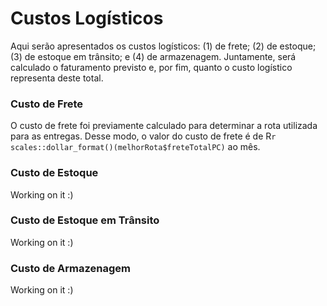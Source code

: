 # Custos Logísticos

Aqui serão apresentados os custos logísticos: (1) de frete; (2) de estoque; (3) de estoque em trânsito; e (4) de armazenagem. Juntamente, será calculado o faturamento previsto e, por fim, quanto o custo logístico representa deste total.

### Custo de Frete {.unlisted .unnumbered}

O custo de frete foi previamente calculado para determinar a rota utilizada para as entregas. Desse modo, o valor do custo de frete é de R`r scales::dollar_format()(melhorRota$freteTotalPC)` ao mês.

### Custo de Estoque {.unlisted .unnumbered}

Working on it :)

### Custo de Estoque em Trânsito {.unlisted .unnumbered}

Working on it :)

### Custo de Armazenagem {.unlisted .unnumbered}

Working on it :)